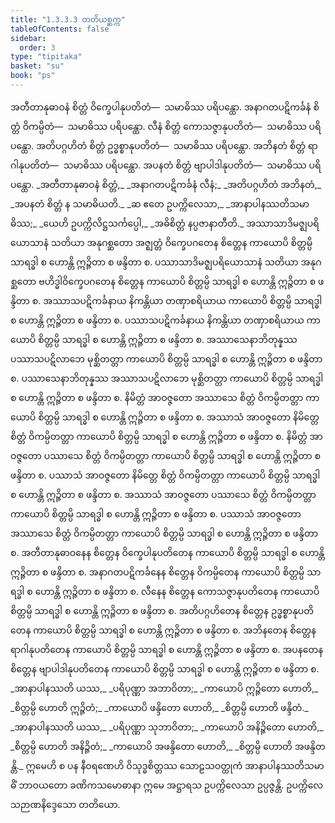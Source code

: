 ```yaml
---
title: "1.3.3.3 တတိယစ္ဆက္က"
tableOfContents: false
sidebar:
  order: 3
type: "tipitaka"
basket: "su"
book: "ps"
---
```



<DynamicBreadcrumb />

<Division number="156" book="ps">

<Paragraph number="878" book="ps">
အတီတာနုဓာဝနံ စိတ္တံ ဝိက္ခေပါနုပတိတံ—  သမာဓိဿ ပရိပန္ထော. အနာဂတပဋိကင်္ခနံ စိတ္တံ ဝိကမ္ပိတံ—  သမာဓိဿ ပရိပန္ထော. လီနံ စိတ္တံ ကောသဇ္ဇာနုပတိတံ—  သမာဓိဿ ပရိပန္ထော. အတိပဂ္ဂဟိတံ စိတ္တံ ဥဒ္ဓစ္စာနုပတိတံ—  သမာဓိဿ ပရိပန္ထော. အဘိနတံ စိတ္တံ ရာဂါနုပတိတံ—  သမာဓိဿ ပရိပန္ထော. အပနတံ စိတ္တံ ဗျာပါဒါနုပတိတံ—  သမာဓိဿ ပရိပန္ထော.
</Paragraph>

<Paragraph number="879" type="verses" book="ps">
_အတီတာနုဓာဝနံ စိတ္တံ,_  
_အနာဂတပဋိကင်္ခနံ လီနံ;_  
_အတိပဂ္ဂဟိတံ အဘိနတံ,_  
_အပနတံ စိတ္တံ န သမာဓိယတိ._  

</Paragraph>

<Paragraph number="880" type="verses" book="ps">
_ဆ ဧတေ ဥပက္ကိလေသာ,_  
_အာနာပါနဿတိသမာဓိဿ;_  
_ယေဟိ ဥပက္ကိလိဋ္ဌသင်္ကပ္ပေါ,_  
_အဓိစိတ္တံ နပ္ပဇာနာတီတိ._  

</Paragraph>

</Division>
<Division number="157" book="ps">

<Paragraph number="881" book="ps">
အဿာသာဒိမဇ္ဈပရိယောသာနံ သတိယာ အနုဂစ္ဆတော အဇ္ဈတ္တံ ဝိက္ခေပဂတေန စိတ္တေန ကာယောပိ စိတ္တမ္ပိ သာရဒ္ဓါ စ ဟောန္တိ ဣဉ္ဇိတာ စ ဖန္ဒိတာ စ. ပဿာသာဒိမဇ္ဈပရိယောသာနံ သတိယာ အနုဂစ္ဆတော ဗဟိဒ္ဓါဝိက္ခေပဂတေန စိတ္တေန ကာယောပိ စိတ္တမ္ပိ သာရဒ္ဓါ စ ဟောန္တိ ဣဉ္ဇိတာ စ ဖန္ဒိတာ စ. အဿာသပဋိကင်္ခနာယ နိကန္တိယာ တဏှာစရိယာယ ကာယောပိ စိတ္တမ္ပိ သာရဒ္ဓါ စ ဟောန္တိ ဣဉ္ဇိတာ စ ဖန္ဒိတာ စ. ပဿာသပဋိကင်္ခနာယ နိကန္တိယာ တဏှာစရိယာယ ကာယောပိ စိတ္တမ္ပိ သာရဒ္ဓါ စ ဟောန္တိ ဣဉ္ဇိတာ စ ဖန္ဒိတာ စ. အဿာသေနာဘိတုန္နဿ ပဿာသပဋိလာဘေ မုစ္ဆိတတ္တာ ကာယောပိ စိတ္တမ္ပိ သာရဒ္ဓါ စ ဟောန္တိ ဣဉ္ဇိတာ စ ဖန္ဒိတာ စ. ပဿာသေနာဘိတုန္နဿ အဿာသပဋိလာဘေ မုစ္ဆိတတ္တာ ကာယောပိ စိတ္တမ္ပိ သာရဒ္ဓါ စ ဟောန္တိ ဣဉ္ဇိတာ စ ဖန္ဒိတာ စ.
</Paragraph>

<Paragraph number="882" book="ps">
နိမိတ္တံ အာဝဇ္ဇတော အဿာသေ စိတ္တံ ဝိကမ္ပိတတ္တာ ကာယောပိ စိတ္တမ္ပိ သာရဒ္ဓါ စ ဟောန္တိ ဣဉ္ဇိတာ စ ဖန္ဒိတာ စ. အဿာသံ အာဝဇ္ဇတော နိမိတ္တေ စိတ္တံ ဝိကမ္ပိတတ္တာ ကာယောပိ စိတ္တမ္ပိ သာရဒ္ဓါ စ ဟောန္တိ ဣဉ္ဇိတာ စ ဖန္ဒိတာ စ. နိမိတ္တံ အာဝဇ္ဇတော ပဿာသေ စိတ္တံ ဝိကမ္ပိတတ္တာ ကာယောပိ စိတ္တမ္ပိ သာရဒ္ဓါ စ ဟောန္တိ ဣဉ္ဇိတာ စ ဖန္ဒိတာ စ. ပဿာသံ အာဝဇ္ဇတော နိမိတ္တေ စိတ္တံ ဝိကမ္ပိတတ္တာ ကာယောပိ စိတ္တမ္ပိ သာရဒ္ဓါ စ ဟောန္တိ ဣဉ္ဇိတာ စ ဖန္ဒိတာ စ. အဿာသံ အာဝဇ္ဇတော ပဿာသေ စိတ္တံ ဝိကမ္ပိတတ္တာ ကာယောပိ စိတ္တမ္ပိ သာရဒ္ဓါ စ ဟောန္တိ ဣဉ္ဇိတာ စ ဖန္ဒိတာ စ. ပဿာသံ အာဝဇ္ဇတော အဿာသေ စိတ္တံ ဝိကမ္ပိတတ္တာ ကာယောပိ စိတ္တမ္ပိ သာရဒ္ဓါ စ ဟောန္တိ ဣဉ္ဇိတာ စ ဖန္ဒိတာ စ. အတီတာနုဓာဝနေန စိတ္တေန ဝိက္ခေပါနုပတိတေန ကာယောပိ စိတ္တမ္ပိ သာရဒ္ဓါ စ ဟောန္တိ ဣဉ္ဇိတာ စ ဖန္ဒိတာ စ. အနာဂတပဋိကင်္ခနေန စိတ္တေန ဝိကမ္ပိတေန ကာယောပိ စိတ္တမ္ပိ သာရဒ္ဓါ စ ဟောန္တိ ဣဉ္ဇိတာ စ ဖန္ဒိတာ စ. လီနေန စိတ္တေန ကောသဇ္ဇာနုပတိတေန ကာယောပိ စိတ္တမ္ပိ သာရဒ္ဓါ စ ဟောန္တိ ဣဉ္ဇိတာ စ ဖန္ဒိတာ စ. အတိပဂ္ဂဟိတေန စိတ္တေန ဥဒ္ဓစ္စာနုပတိတေန ကာယောပိ စိတ္တမ္ပိ သာရဒ္ဓါ စ ဟောန္တိ ဣဉ္ဇိတာ စ ဖန္ဒိတာ စ. အဘိနတေန စိတ္တေန ရာဂါနုပတိတေန ကာယောပိ စိတ္တမ္ပိ သာရဒ္ဓါ စ ဟောန္တိ ဣဉ္ဇိတာ စ ဖန္ဒိတာ စ. အပနတေန စိတ္တေန ဗျာပါဒါနုပတိတေန ကာယောပိ စိတ္တမ္ပိ သာရဒ္ဓါ စ ဟောန္တိ ဣဉ္ဇိတာ စ ဖန္ဒိတာ စ.
</Paragraph>

<Paragraph number="883" type="verses" book="ps">
_အာနာပါနဿတိ ယဿ,_  
_ပရိပုဏ္ဏာ အဘာဝိတာ;_  
_ကာယောပိ ဣဉ္ဇိတော ဟောတိ,_  
_စိတ္တမ္ပိ ဟောတိ ဣဉ္ဇိတံ;_  
_ကာယောပိ ဖန္ဒိတော ဟောတိ,_  
_စိတ္တမ္ပိ ဟောတိ ဖန္ဒိတံ._  

</Paragraph>

<Paragraph number="884" type="verses" book="ps">
_အာနာပါနဿတိ ယဿ,_  
_ပရိပုဏ္ဏာ သုဘာဝိတာ;_  
_ကာယောပိ အနိဉ္ဇိတော ဟောတိ,_  
_စိတ္တမ္ပိ ဟောတိ အနိဉ္ဇိတံ;_  
_ကာယောပိ အဖန္ဒိတော ဟောတိ,_  
_စိတ္တမ္ပိ ဟောတိ အဖန္ဒိတန္တိ._  

</Paragraph>

<Paragraph number="885" book="ps">
ဣမေဟိ စ ပန နီဝရဏေဟိ ဝိသုဒ္ဓစိတ္တဿ သောဠသဝတ္ထုကံ အာနာပါနဿတိသမာဓိံ ဘာဝယတော ခဏိကသမောဓာနာ ဣမေ အဋ္ဌာရသ ဥပက္ကိလေသာ ဥပ္ပဇ္ဇန္တိ.

</Paragraph>
</Division>

<Paragraph number="886" type="center" book="ps">
ဥပက္ကိလေသဉာဏနိဒ္ဒေသော တတိယော.
</Paragraph>
